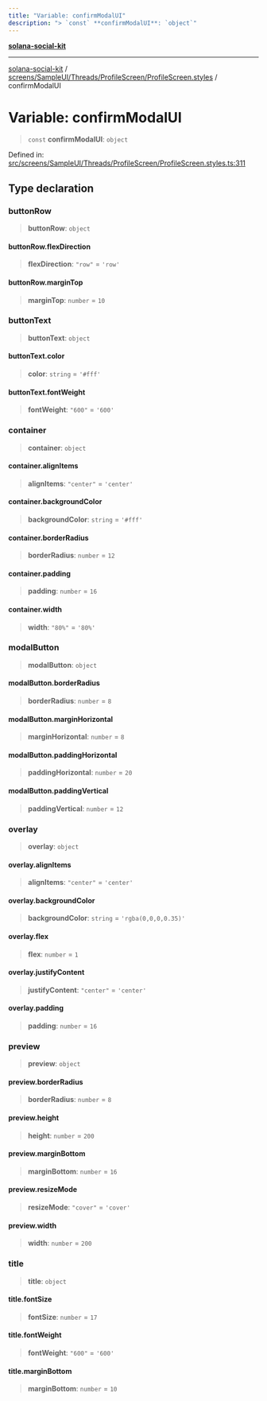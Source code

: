 ```yaml
---
title: "Variable: confirmModalUI"
description: "> `const` **confirmModalUI**: `object`"
---
```


[**solana-social-kit**](../../../../../../README.mdx)

***

[solana-social-kit](../../../../../../README.mdx) / [screens/SampleUI/Threads/ProfileScreen/ProfileScreen.styles](../README.mdx) / confirmModalUI

# Variable: confirmModalUI

> `const` **confirmModalUI**: `object`

Defined in: [src/screens/SampleUI/Threads/ProfileScreen/ProfileScreen.styles.ts:311](https://github.com/SendArcade/solana-app-kit/blob/bd4b3556b8f469c27ebb06f4df65b3a36b43ba3b/src/screens/SampleUI/Threads/ProfileScreen/ProfileScreen.styles.ts#L311)

## Type declaration

### buttonRow

> **buttonRow**: `object`

#### buttonRow.flexDirection

> **flexDirection**: `"row"` = `'row'`

#### buttonRow.marginTop

> **marginTop**: `number` = `10`

### buttonText

> **buttonText**: `object`

#### buttonText.color

> **color**: `string` = `'#fff'`

#### buttonText.fontWeight

> **fontWeight**: `"600"` = `'600'`

### container

> **container**: `object`

#### container.alignItems

> **alignItems**: `"center"` = `'center'`

#### container.backgroundColor

> **backgroundColor**: `string` = `'#fff'`

#### container.borderRadius

> **borderRadius**: `number` = `12`

#### container.padding

> **padding**: `number` = `16`

#### container.width

> **width**: `"80%"` = `'80%'`

### modalButton

> **modalButton**: `object`

#### modalButton.borderRadius

> **borderRadius**: `number` = `8`

#### modalButton.marginHorizontal

> **marginHorizontal**: `number` = `8`

#### modalButton.paddingHorizontal

> **paddingHorizontal**: `number` = `20`

#### modalButton.paddingVertical

> **paddingVertical**: `number` = `12`

### overlay

> **overlay**: `object`

#### overlay.alignItems

> **alignItems**: `"center"` = `'center'`

#### overlay.backgroundColor

> **backgroundColor**: `string` = `'rgba(0,0,0,0.35)'`

#### overlay.flex

> **flex**: `number` = `1`

#### overlay.justifyContent

> **justifyContent**: `"center"` = `'center'`

#### overlay.padding

> **padding**: `number` = `16`

### preview

> **preview**: `object`

#### preview.borderRadius

> **borderRadius**: `number` = `8`

#### preview.height

> **height**: `number` = `200`

#### preview.marginBottom

> **marginBottom**: `number` = `16`

#### preview.resizeMode

> **resizeMode**: `"cover"` = `'cover'`

#### preview.width

> **width**: `number` = `200`

### title

> **title**: `object`

#### title.fontSize

> **fontSize**: `number` = `17`

#### title.fontWeight

> **fontWeight**: `"600"` = `'600'`

#### title.marginBottom

> **marginBottom**: `number` = `10`
